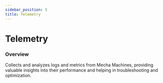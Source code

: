 ```yaml
---
sidebar_position: 5
title: Telemetry
---
```

# Telemetry

### Overview

Collects and analyzes logs and metrics from Mecha Machines, providing valuable insights into their performance and helping in troubleshooting and optimization.

